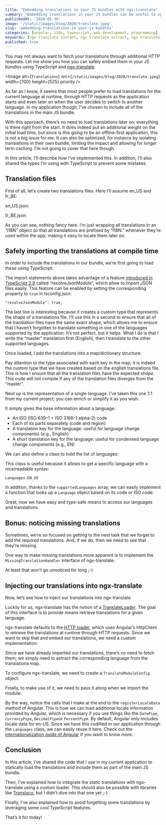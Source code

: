 ```yaml
---
title: "Embedding translations in your JS bundles with ngx-translate"
summary: "Embedding translations in your JS bundles can be useful to speed things up if you know that users need to switch between languages regularly. Here's how to do it"
publishedAt: '2020-05-30'
image: '/static/images/blog/2020/translate.jpeg'
slug: 'embedding-translations-in-your-js-bundles'
categories: [angular, i18n, typescript, web development, programming]
keywords: [ngx translate instant, ngx translate extract, ngx translate, ngx-translate, angular]
published: true
---
```


You may not always want to fetch your translations through additional HTTP requests. Let me show you how you can safely embed them in your JS bundles using TypeScript and [ngx-translate](http://www.ngx-translate.com/).

<Image
  alt={`Translations`}
  src={`/static/images/blog/2020/translate.jpeg`}
  width={700}
  height={525}
  priority
/>

As far as I know, it seems that most people prefer to load translations for the current language at runtime, through HTTP requests as the application starts and even later on when the user decides to switch to another language. In my application though, I’ve chosen to include all of the translations in the main JS bundle.

With this approach, there’s no need to load translations later on; everything is there right from the start. It does indeed put an additional weight on the initial load time, but since is this going to be an offline-first application, this is not a big issue for me. It can also be optimized, for instance by isolating translations in their own bundle, limiting the impact and allowing for longer term caching. I’m not going to cover that here though.

In this article, I’ll describe how I’ve implemented this. In addition, I’ll also shared the types I’m using with TypeScript to prevent some mistakes.

## Translation files

First of all, let’s create two translations files. Here I’ll assume en\_US and fr\_BE:

en\_US.json:

<Gist gistLink="dsebastien/16b0c6f8df7623b217c514b00a638780" />

fr\_BE.json:

<Gist gistLink="dsebastien/57329257b184d4f93c11e4b259bd3bf7" />

As you can see, nothing fancy here. I’m just wrapping all translations in an “I18N” object so that all translations are prefixed by “I18N.” whenever they’re used within the app; making it easy to locate them later on.

## Safely importing the translations at compile time

In order to include the translations in our bundle, we’re first going to load these using TypeScript:

<Gist gistLink="dsebastien/ec08ee4f1ad280d80da64871adfe666f" />

The import statements above takes advantage of a feature [introduced in TypeScript 2.9](https://www.typescriptlang.org/docs/handbook/release-notes/typescript-2-9.html#new---resolvejsonmodule) called “resolveJsonModule”, which allow to import JSON files easily. This feature can be enabled by setting the corresponding property to `true` in tsconfig.json:

```
"resolveJsonModule": true,
```

The last line is interesting because it creates a custom type that represents the shape of a translations file. I’ll use this in a second to ensure that all of the translation files have the same exact shape, which allows me to ensure that I haven’t forgotten to translate something in one of the languages supported by the application. It’s not perfect, but it helps. What I do is that I write the “master” translation first (English), then I translate to the other supported languages.

Once loaded, I add the translations into a map/dictionary structure:

<Gist gistLink="dsebastien/58d1ff981a6a7eb6ac3f692d5842ae15" />

Pay attention to the type associated with each key in the map; it is indeed the custom type that we have created based on the english translations file. This is how I ensure that all the translation files have the expected _shape_. This code will not compile if any of the translation files diverges from the “master”.

Next up is the representation of a single language. I’ve taken this one 1:1 from my current project; you can enrich or simplify it as you wish:

<Gist gistLink="dsebastien/b33d9680593ecaec8e341ff4efb708c8" />

It simply gives the base information about a language:

* An ISO (ISO 639–1 + ISO 3166–1 alpha-2) code
* Each of its parts separately (code and region)
* A translation key for the language: useful for language change components) (e.g., English)
* A short translation key for the language: useful for condensed language change components (e.g., EN)

We can also define a class to hold the list of languages:

<Gist gistLink="dsebastien/e77216eed5995f509261116146848889" />

This class is useful because it allows to get a specific language with a nice/readable syntax:

```
Languages.EN_US
```

In addition, thanks to the `supportedLanguages` array, we can easily implement a function that looks up a `Language` object based on its code or ISO code:

<Gist gistLink="dsebastien/2a86105fbd2a51be7fca6455f817c524" />

Great, now we have easy and type-safe means to access our languages and translations.

## Bonus: noticing missing translations

Sometimes, we’re so focused on getting to the next task that we forget to add the required translations. And, if we do, then we need to see that they’re missing.

One way to make missing translations more apparent is to implement the `MissingTranslationHandler` interface of ngx-translate:

<Gist gistLink="dsebastien/55dba97998b918c1ebf20477cb5130e1" />

At least that won’t go unnoticed for long ;-)

## Injecting our translations into ngx-translate

Now, let’s see how to inject our translations into ngx-translate.

Luckily for us, ngx-translate has the notion of a [TranslateLoader](https://github.com/ngx-translate/core/blob/master/projects/ngx-translate/core/src/lib/translate.loader.ts). The goal of this interface is to provide means retrieve translations for a given language.

ngx-translate defaults to the [HTTP loader](https://github.com/ngx-translate/http-loader), which uses Angular’s HttpClient to retrieve the translations at runtime through HTTP requests. Since we want to skip that and embed our translations, we need a custom implementation:

<Gist gistLink="dsebastien/f808a9c57af065519a0234718295bd51" />

Since we have already imported our translations, there’s no need to fetch them; we simply need to extract the corresponding language from the translations map.

To configure ngx-translate, we need to create a `TranslateModuleConfig` object:

<Gist gistLink="dsebastien/3073bc84d60df543a4d314ef0eb22e27" />

Finally, to make use of it, we need to pass it along when we import the module:

<Gist gistLink="dsebastien/3c76a58292d925cbfd21307ea2faf657" />

By the way, notice the calls that I make at the end to the `registerLocaleData` method of Angular. This is how we can load additional locale information provided by Angular, which is necessary if you use things like the `DatePipe`, `CurrencyPipe`, `DecimalPipe`or `PercentPipe`. By default, Angular only includes locale data for en-US. Since we have this codified in our application through the `Languages` class, we can easily reuse it here. Check out the [internationalization guide of Angular](https://angular.io/guide/i18n) if you want to know more.

## Conclusion

In this article, I’ve shared the code that I use in my current application to statically load the translations and include them as part of the main JS bundle.

Then, I’ve explained how to integrate the static translations with ngx-translate using a custom loader. This should also be possible with libraries like [Transloco](https://ngneat.github.io/transloco/), but I didn’t dive into that one yet ;-)

Finally, I’ve also explained how to avoid forgetting some translations by leveraging some cool TypeScript features.

That’s it for today!

<BlogPostSignature />
